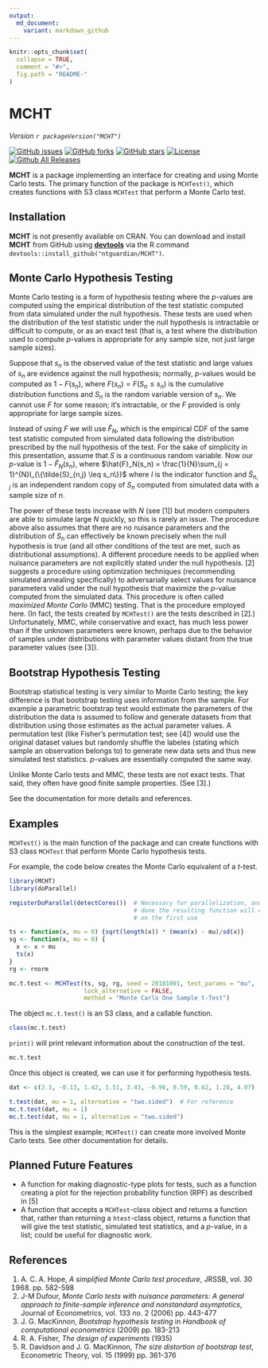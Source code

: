 ```yaml
---
output:
  md_document:
    variant: markdown_github
---
```


<!-- README.md is generated from README.Rmd. Please edit that file -->

```r
knitr::opts_chunk$set(
  collapse = TRUE,
  comment = "#>",
  fig.path = "README-"
)
```

# MCHT

*Version `r packageVersion("MCHT")`*

[![GitHub issues](https://img.shields.io/github/issues/ntguardian/MCHT.svg)](https://github.com/ntguardian/MCHT/issues)
[![GitHub forks](https://img.shields.io/github/forks/ntguardian/MCHT.svg)](https://github.com/ntguardian/MCHT/network)
[![GitHub stars](https://img.shields.io/github/stars/ntguardian/MCHT.svg)](https://github.com/ntguardian/MCHT/stargazers)
[![License](https://img.shields.io/badge/license-MIT-blue.svg)](https://opensource.org/licenses/MIT)
[![Github All Releases](https://img.shields.io/github/downloads/ntguardian/MCHT/total.svg)](https://github.com/ntguardian/MCHT)

**MCHT** is a package implementing an interface for creating and using Monte
Carlo tests. The primary function of the package is `MCHTest()`, which creates
functions with S3 class `MCHTest` that perform a Monte Carlo test.

## Installation

**MCHT** is not presently available on CRAN. You can download and install 
**MCHT** from GitHub using [**devtools**](https://github.com/r-lib/devtools) via
the R command `devtools::install_github("ntguardian/MCHT")`.

## Monte Carlo Hypothesis Testing

Monte Carlo testing is a form of hypothesis testing where the $p$-values are
computed using the empirical distribution of the test statistic computed from
data simulated under the null hypothesis. These tests are used when the
distribution of the test statistic under the null hypothesis is intractable or
difficult to compute, or as an exact test (that is, a test where the
distribution used to compute $p$-values is appropriate for any sample size, not
just large sample sizes).

Suppose that $s_n$ is the observed value of the test statistic and large values
of $s_n$ are evidence against the null hypothesis; normally, $p$-values would be
computed as $1 - F(s_n)$, where $F(s_n) = F(S_n \leq s_n)$ is the cumulative
distribution functions and $S_n$ is the random variable version of $s_n$. We
cannot use $F$ for some reason; it's intractable, or the $F$ provided is only
appropriate for large sample sizes.

Instead of using $F$ we will use $\hat{F}_N$, which is the empirical CDF of
the same test statistic computed from simulated data following the distribution
prescribed by the null hypothesis of the test. For the sake of simplicity in
this presentation, assume that $S$ is a continuous random variable. Now our
$p$-value is $1 - \hat{F}_N(s_n)$, where $\hat{F}_N(s_n) = \frac{1}{N}\sum_{j =
1}^{N}I_{\{\tilde{S}_{n,j} \leq s_n\}}$ where $I$ is the indicator function and
$\tilde{S}_{n,j}$ is an independent random copy of $S_n$ computed from simulated
data with a sample size of $n$.

The power of these tests increase with $N$ (see [1]) but modern computers are
able to simulate large $N$ quickly, so this is rarely an issue. The procedure
above also assumes that there are no nuisance parameters and the distribution of
$S_n$ can effectively be known precisely when the null hypothesis is true (and
all other conditions of the test are met, such as distributional assumptions). A
different procedure needs to be applied when nuisance parameters are not
explicitly stated under the null hypothesis. [2] suggests a procedure using
optimization techniques (recommending simulated annealing specifically) to
adversarially select values for nuisance parameters valid under the null
hypothesis that maximize the $p$-value computed from the simulated data. This
procedure is often called *maximized Monte Carlo* (MMC) testing. That is the
procedure employed here. (In fact, the tests created by `MCHTest()` are the
tests described in [2].) Unfortunately, MMC, while conservative and exact, has
much less power than if the unknown parameters were known, perhaps due to the
behavior of samples under distributions with parameter values distant from the
true parameter values (see [3]).

## Bootstrap Hypothesis Testing

Bootstrap statistical testing is very similar to Monte Carlo testing; the key
difference is that bootstrap testing uses information from the sample. For
example a parametric bootstrap test would estimate the parameters of the
distribution the data is assumed to follow and generate datasets from that
distribution using those estimates as the actual parameter values. A permutation
test (like Fisher's permutation test; see [4]) would use the original dataset
values but randomly shuffle the labeles (stating which sample an observation
belongs to) to generate new data sets and thus new simulated test statistics.
$p$-values are essentially computed the same way.

Unlike Monte Carlo tests and MMC, these tests are not exact tests. That said,
they often have good finite sample properties. (See [3].)

See the documentation for more details and references.

## Examples

`MCHTest()` is the main function of the package and can create functions with S3
class `MCHTest` that perform Monte Carlo hypothesis tests.

For example, the code below creates the Monte Carlo equivalent of a $t$-test.

```r
library(MCHT)
library(doParallel)

registerDoParallel(detectCores())  # Necessary for parallelization, and if not
                                   # done the resulting function will complain
                                   # on the first use

ts <- function(x, mu = 0) {sqrt(length(x)) * (mean(x) - mu)/sd(x)}
sg <- function(x, mu = 0) {
  x <- x + mu
  ts(x)
}
rg <- rnorm

mc.t.test <- MCHTest(ts, sg, rg, seed = 20181001, test_params = "mu", 
                     lock_alternative = FALSE,
                     method = "Monte Carlo One Sample t-Test")
```

The object `mc.t.test()` is an S3 class, and a callable function.

```r
class(mc.t.test)
```

`print()` will print relevant information about the construction of the test.

```r
mc.t.test
```

Once this object is created, we can use it for performing hypothesis tests.

```r
dat <- c(2.3, -0.13, 1.42, 1.51, 3.43, -0.96, 0.59, 0.62, 1.28, 4.07)

t.test(dat, mu = 1, alternative = "two.sided")  # For reference
mc.t.test(dat, mu = 1)
mc.t.test(dat, mu = 1, alternative = "two.sided")
```

This is the simplest example; `MCHTest()` can create more involved Monte Carlo
tests. See other documentation for details.

## Planned Future Features

* A function for making diagnostic-type plots for tests, such as a function
    creating a plot for the rejection probability function (RPF) as described in
    [5]
* A function that accepts a `MCHTest`-class object and returns a function that,
    rather than returning a `htest`-class object, returns a function that will
    give the test statistic, simulated test statistics, and a $p$-value, in a
    list; could be useful for diagnostic work.

## References

1. A. C. A. Hope, *A simplified Monte Carlo test procedure*, JRSSB, vol. 30
   (1968) pp. 582-598
2. J-M Dufour, *Monte Carlo tests with nuisance parameters: A general approach
   to finite-sample inference and nonstandard asymptotics*, Journal of
   Econometrics, vol. 133 no. 2 (2006) pp. 443-477
3. J. G. MacKinnon, *Bootstrap hypothesis testing* in *Handbook of computational
   econometrics* (2009) pp. 183-213
4. R. A. Fisher, *The design of experiments* (1935)
5. R. Davidson and J. G. MacKinnon, *The size distortion of bootstrap test*,
   Econometric Theory, vol. 15 (1999) pp. 361-376

